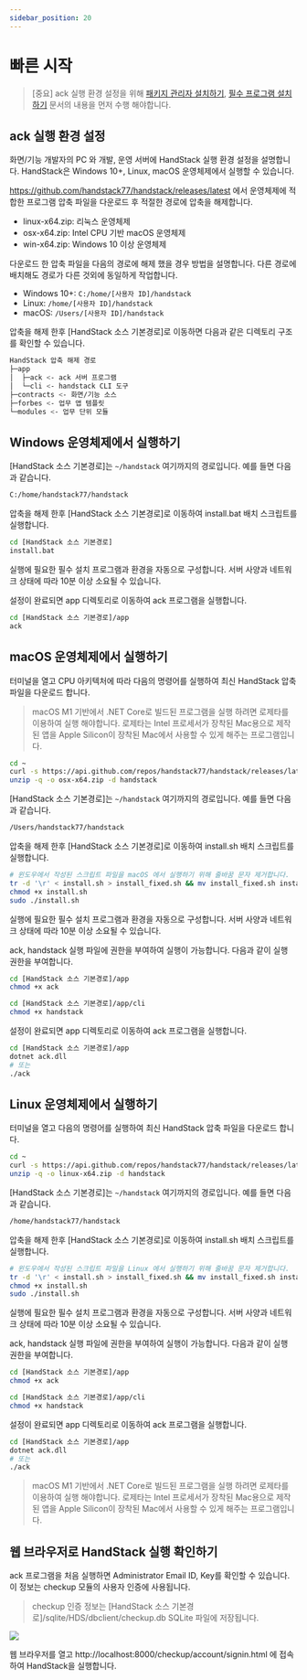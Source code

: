 ```yaml
---
sidebar_position: 20
---
```


# 빠른 시작

> [중요] ack 실행 환경 설정을 위해 [패키지 관리자 설치하기](/docs/startup/install/패키지-관리자-설치하기), [필수 프로그램 설치하기](/docs/startup/install/필수-프로그램-설치하기) 문서의 내용을 먼저 수행 해야합니다.

## ack 실행 환경 설정

화면/기능 개발자의 PC 와 개발, 운영 서버에 HandStack 실행 환경 설정을 설명합니다. HandStack은 Windows 10+, Linux, macOS 운영체제에서 실행할 수 있습니다.

https://github.com/handstack77/handstack/releases/latest 에서 운영체제에 적합한 프로그램 압축 파일을 다운로드 후 적절한 경로에 압축을 해제합니다.

* linux-x64.zip: 리눅스 운영체제
* osx-x64.zip: Intel CPU 기반 macOS 운영체제
* win-x64.zip: Windows 10 이상 운영체제

다운로드 한 압축 파일을 다음의 경로에 해제 했을 경우 방법을 설명합니다. 다른 경로에 배치해도 경로가 다른 것외에 동일하게 작업합니다.

- Windows 10+: `C:/home/[사용자 ID]/handstack`
- Linux: `/home/[사용자 ID]/handstack`
- macOS: `/Users/[사용자 ID]/handstack`

압축을 해제 한후 [HandStack 소스 기본경로]로 이동하면 다음과 같은 디렉토리 구조를 확인할 수 있습니다.

```bash
HandStack 압축 해제 경로
├─app
│  ├─ack <- ack 서버 프로그램
│  └─cli <- handstack CLI 도구
├─contracts <- 화면/기능 소스
├─forbes <- 업무 앱 템플릿
└─modules <- 업무 단위 모듈
```

## Windows 운영체제에서 실행하기

[HandStack 소스 기본경로]는 `~/handstack` 여기까지의 경로입니다. 예를 들면 다음과 같습니다.

```bash
C:/home/handstack77/handstack
```

압축을 해제 한후 [HandStack 소스 기본경로]로 이동하여 install.bat 배치 스크립트를 실행합니다.
```bash
cd [HandStack 소스 기본경로]
install.bat
```

실행에 필요한 필수 설치 프로그램과 환경을 자동으로 구성합니다. 서버 사양과 네트워크 상태에 따라 10분 이상 소요될 수 있습니다.

설정이 완료되면 app 디렉토리로 이동하여 ack 프로그램을 실행합니다.
```bash
cd [HandStack 소스 기본경로]/app
ack
```

## macOS 운영체제에서 실행하기

터미널을 열고 CPU 아키텍처에 따라 다음의 명령어를 실행하여 최신 HandStack 압축 파일을 다운로드 합니다.

> macOS M1 기반에서 .NET Core로 빌드된 프로그램을 실행 하려면 로제타를 이용하여 실행 해야합니다. 로제타는 Intel 프로세서가 장착된 Mac용으로 제작된 앱을 Apple Silicon이 장착된 Mac에서 사용할 수 있게 해주는 프로그램입니다.

```bash
cd ~
curl -s https://api.github.com/repos/handstack77/handstack/releases/latest | grep "browser_download_url.*osx-x64.zip" | cut -d : -f 2,3 | tr -d \" | xargs -n 1 curl -L -o osx-x64.zip
unzip -q -o osx-x64.zip -d handstack
```

[HandStack 소스 기본경로]는 `~/handstack` 여기까지의 경로입니다. 예를 들면 다음과 같습니다.

```bash
/Users/handstack77/handstack
```

압축을 해제 한후 [HandStack 소스 기본경로]로 이동하여 install.sh 배치 스크립트를 실행합니다.
```bash
# 윈도우에서 작성된 스크립트 파일을 macOS 에서 실행하기 위해 줄바꿈 문자 제거합니다.
tr -d '\r' < install.sh > install_fixed.sh && mv install_fixed.sh install.sh
chmod +x install.sh
sudo ./install.sh
```

실행에 필요한 필수 설치 프로그램과 환경을 자동으로 구성합니다. 서버 사양과 네트워크 상태에 따라 10분 이상 소요될 수 있습니다.

ack, handstack 실행 파일에 권한을 부여하여 실행이 가능합니다. 다음과 같이 실행 권한을 부여합니다.

```bash
cd [HandStack 소스 기본경로]/app
chmod +x ack

cd [HandStack 소스 기본경로]/app/cli
chmod +x handstack
```

설정이 완료되면 app 디렉토리로 이동하여 ack 프로그램을 실행합니다.

```bash
cd [HandStack 소스 기본경로]/app
dotnet ack.dll
# 또는
./ack
```

## Linux 운영체제에서 실행하기

터미널을 열고 다음의 명령어를 실행하여 최신 HandStack 압축 파일을 다운로드 합니다.

```bash
cd ~
curl -s https://api.github.com/repos/handstack77/handstack/releases/latest | grep "browser_download_url.*linux-x64.zip" | cut -d : -f 2,3 | tr -d \" | xargs -n 1 curl -L -o linux-x64.zip
unzip -q -o linux-x64.zip -d handstack
```

[HandStack 소스 기본경로]는 `~/handstack` 여기까지의 경로입니다. 예를 들면 다음과 같습니다.

```bash
/home/handstack77/handstack
```

압축을 해제 한후 [HandStack 소스 기본경로]로 이동하여 install.sh 배치 스크립트를 실행합니다.
```bash
# 윈도우에서 작성된 스크립트 파일을 Linux 에서 실행하기 위해 줄바꿈 문자 제거합니다.
tr -d '\r' < install.sh > install_fixed.sh && mv install_fixed.sh install.sh
chmod +x install.sh
sudo ./install.sh
```

실행에 필요한 필수 설치 프로그램과 환경을 자동으로 구성합니다. 서버 사양과 네트워크 상태에 따라 10분 이상 소요될 수 있습니다.

ack, handstack 실행 파일에 권한을 부여하여 실행이 가능합니다. 다음과 같이 실행 권한을 부여합니다.

```bash
cd [HandStack 소스 기본경로]/app
chmod +x ack

cd [HandStack 소스 기본경로]/app/cli
chmod +x handstack
```

설정이 완료되면 app 디렉토리로 이동하여 ack 프로그램을 실행합니다.

```bash
cd [HandStack 소스 기본경로]/app
dotnet ack.dll
# 또는
./ack
```

> macOS M1 기반에서 .NET Core로 빌드된 프로그램을 실행 하려면 로제타를 이용하여 실행 해야합니다. 로제타는 Intel 프로세서가 장착된 Mac용으로 제작된 앱을 Apple Silicon이 장착된 Mac에서 사용할 수 있게 해주는 프로그램입니다.

## 웹 브라우저로 HandStack 실행 확인하기

ack 프로그램을 처음 실행하면 Administrator Email ID, Key를 확인할 수 있습니다. 이 정보는 checkup 모듈의 사용자 인증에 사용됩니다.

> checkup 인증 정보는 [HandStack 소스 기본경로]/sqlite/HDS/dbclient/checkup.db SQLite 파일에 저장됩니다.

![](img/start-ack.png)

웹 브라우저를 열고 http://localhost:8000/checkup/account/signin.html 에 접속하여 HandStack을 실행합니다.